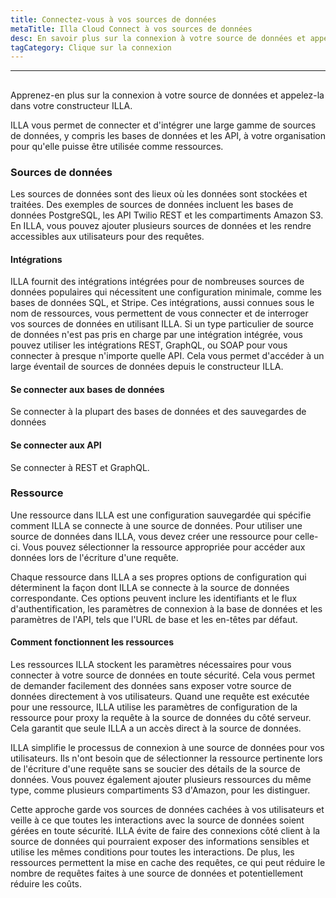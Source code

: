 ```yaml
---
title: Connectez-vous à vos sources de données
metaTitle: Illa Cloud Connect à vos sources de données
desc: En savoir plus sur la connexion à votre source de données et appelez-la dans votre constructeur ILLA
tagCategory: Clique sur la connexion
---
```


* * *

## <Heading hidden>Connectez-vous à vos sources de données (Action)</Heading>

Apprenez-en plus sur la connexion à votre source de données et appelez-la dans votre constructeur ILLA.

ILLA vous permet de connecter et d'intégrer une large gamme de sources de données, y compris les bases de données et les API, à votre organisation pour qu'elle puisse être utilisée comme ressources.

### Sources de données

Les sources de données sont des lieux où les données sont stockées et traitées. Des exemples de sources de données incluent les bases de données PostgreSQL, les API Twilio REST et les compartiments Amazon S3. En ILLA, vous pouvez ajouter plusieurs sources de données et les rendre accessibles aux utilisateurs pour des requêtes.

#### Intégrations

ILLA fournit des intégrations intégrées pour de nombreuses sources de données populaires qui nécessitent une configuration minimale, comme les bases de données SQL, et Stripe. Ces intégrations, aussi connues sous le nom de ressources, vous permettent de vous connecter et de interroger vos sources de données en utilisant ILLA. Si un type particulier de source de données n'est pas pris en charge par une intégration intégrée, vous pouvez utiliser les intégrations REST, GraphQL, ou SOAP pour vous connecter à presque n'importe quelle API. Cela vous permet d'accéder à un large éventail de sources de données depuis le constructeur ILLA.

#### Se connecter aux bases de données

Se connecter à la plupart des bases de données et des sauvegardes de données

#### Se connecter aux API

Se connecter à REST et GraphQL.

### Ressource

Une ressource dans ILLA est une configuration sauvegardée qui spécifie comment ILLA se connecte à une source de données. Pour utiliser une source de données dans ILLA, vous devez créer une ressource pour celle-ci. Vous pouvez sélectionner la ressource appropriée pour accéder aux données lors de l'écriture d'une requête.

Chaque ressource dans ILLA a ses propres options de configuration qui déterminent la façon dont ILLA se connecte à la source de données correspondante. Ces options peuvent inclure les identifiants et le flux d'authentification, les paramètres de connexion à la base de données et les paramètres de l'API, tels que l'URL de base et les en-têtes par défaut.

#### Comment fonctionnent les ressources

Les ressources ILLA stockent les paramètres nécessaires pour vous connecter à votre source de données en toute sécurité. Cela vous permet de demander facilement des données sans exposer votre source de données directement à vos utilisateurs. Quand une requête est exécutée pour une ressource, ILLA utilise les paramètres de configuration de la ressource pour proxy la requête à la source de données du côté serveur. Cela garantit que seule ILLA a un accès direct à la source de données.

ILLA simplifie le processus de connexion à une source de données pour vos utilisateurs. Ils n'ont besoin que de sélectionner la ressource pertinente lors de l'écriture d'une requête sans se soucier des détails de la source de données. Vous pouvez également ajouter plusieurs ressources du même type, comme plusieurs compartiments S3 d'Amazon, pour les distinguer.

Cette approche garde vos sources de données cachées à vos utilisateurs et veille à ce que toutes les interactions avec la source de données soient gérées en toute sécurité. ILLA évite de faire des connexions côté client à la source de données qui pourraient exposer des informations sensibles et utilise les mêmes conditions pour toutes les interactions. De plus, les ressources permettent la mise en cache des requêtes, ce qui peut réduire le nombre de requêtes faites à une source de données et potentiellement réduire les coûts.
